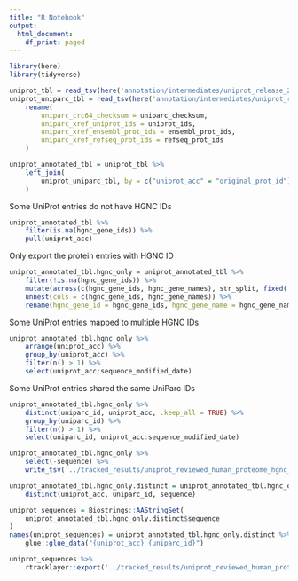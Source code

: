 ```yaml
---
title: "R Notebook"
output:
  html_document:
    df_print: paged
---
```


```r
library(here)
library(tidyverse)
```

```r
uniprot_tbl = read_tsv(here('annotation/intermediates/uniprot_release_2020_03/uniprot_entries_tsv.gz'))
uniprot_uniparc_tbl = read_tsv(here('annotation/intermediates/uniprot_release_2020_03/uniprot_uniparc_mapping.tsv.gz')) %>%
    rename(
        uniparc_crc64_checksum = uniparc_checksum,
        uniparc_xref_uniprot_ids = uniprot_ids,
        uniparc_xref_ensembl_prot_ids = ensembl_prot_ids,
        uniparc_xref_refseq_prot_ids = refseq_prot_ids
    )
```

```r
uniprot_annotated_tbl = uniprot_tbl %>%
    left_join(
        uniprot_uniparc_tbl, by = c("uniprot_acc" = "original_prot_id")
    )
```

Some UniProt entries do not have HGNC IDs
```r
uniprot_annotated_tbl %>%
    filter(is.na(hgnc_gene_ids)) %>%
    pull(uniprot_acc)
```

Only export the protein entries with HGNC ID
```r
uniprot_annotated_tbl.hgnc_only = uniprot_annotated_tbl %>%
    filter(!is.na(hgnc_gene_ids)) %>%
    mutate(across(c(hgnc_gene_ids, hgnc_gene_names), str_split, fixed(';'))) %>%
    unnest(cols = c(hgnc_gene_ids, hgnc_gene_names)) %>%
    rename(hgnc_gene_id = hgnc_gene_ids, hgnc_gene_name = hgnc_gene_names)
```

Some UniProt entries mapped to multiple HGNC IDs
```r
uniprot_annotated_tbl.hgnc_only %>% 
    arrange(uniprot_acc) %>%
    group_by(uniprot_acc) %>%
    filter(n() > 1) %>%
    select(uniprot_acc:sequence_modified_date)
```

Some UniProt entries shared the same UniParc IDs
```r
uniprot_annotated_tbl.hgnc_only %>% 
    distinct(uniparc_id, uniprot_acc, .keep_all = TRUE) %>%
    group_by(uniparc_id) %>%
    filter(n() > 1) %>%
    select(uniparc_id, uniprot_acc:sequence_modified_date)
```

```r
uniprot_annotated_tbl.hgnc_only %>% 
    select(-sequence) %>%
    write_tsv('../tracked_results/uniprot_reviewed_human_proteome_hgnc_only.v2020_03.tsv.gz')
```

```r
uniprot_annotated_tbl.hgnc_only.distinct = uniprot_annotated_tbl.hgnc_only %>%
    distinct(uniprot_acc, uniparc_id, sequence)
```

```r
uniprot_sequences = Biostrings::AAStringSet(
    uniprot_annotated_tbl.hgnc_only.distinct$sequence
)
names(uniprot_sequences) = uniprot_annotated_tbl.hgnc_only.distinct %>%
    glue::glue_data("{uniprot_acc} {uniparc_id}")

uniprot_sequences %>%
    rtracklayer::export('../tracked_results/uniprot_reviewed_human_proteome_hgnc_only.v2020_03.fasta')
```

